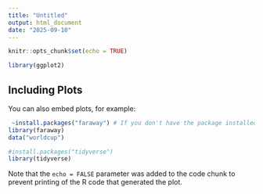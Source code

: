 ```yaml
---
title: "Untitled"
output: html_document
date: "2025-09-10"
---
```


```r
knitr::opts_chunk$set(echo = TRUE)
```

```r
library(ggplot2)
```

## Including Plots

You can also embed plots, for example:

```r
 ~install.packages("faraway") # If you don't have the package installed
library(faraway)
data("worldcup")
```



```r
#install.packages("tidyverse")
library(tidyverse)
```
Note that the `echo = FALSE` parameter was added to the code chunk to prevent printing of the R code that generated the plot.
